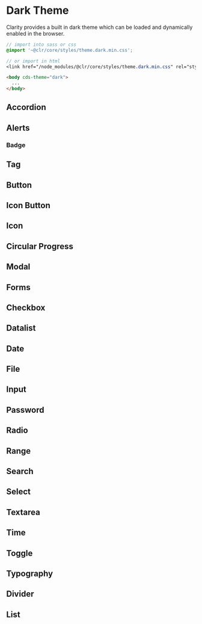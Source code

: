 
<Meta title="Themes/Dark Theme" />

# Dark Theme

Clarity provides a built in dark theme which can be loaded and dynamically enabled
in the browser.

```scss
// import into sass or css
@import '~@clr/core/styles/theme.dark.min.css';

// or import in html
<link href="/node_modules/@clr/core/styles/theme.dark.min.css" rel="stylesheet">
```

```html
<body cds-theme="dark">
  ...
</body>
```

## Accordion

<Preview>
  <Story id="stories-accordion--dark-theme" />
</Preview>

## Alerts

<Preview>
  <Story id="stories-alert-group--dark-theme" />
</Preview>

### Badge

<Preview>
  <Story id="stories-badge--dark-theme" />
</Preview>

## Tag

<Preview>
  <Story id="stories-tag--dark-theme" />
</Preview>

## Button

<Preview>
  <Story id="stories-button--dark-theme" />
</Preview>

## Icon Button

<Preview>
  <Story id="stories-icon-button--dark-theme" />
</Preview>

## Icon

<Preview>
  <Story id="stories-icon--dark-theme" />
</Preview>

## Circular Progress

<Preview>
  <Story id="stories-circular-progress--dark-theme" />
</Preview>

## Modal

<Preview>
  <Story id="stories-modal--dark-theme" />
</Preview>

## Forms

<Preview>
  <Story id="stories-forms--dark-theme" />
</Preview>

## Checkbox

<Preview>
  <Story id="stories-checkbox--dark-theme" />
</Preview>

## Datalist

<Preview>
  <Story id="stories-datalist--dark-theme" />
</Preview>

## Date

<Preview>
  <Story id="stories-date--dark-theme" />
</Preview>

## File

<Preview>
  <Story id="stories-file--dark-theme" />
</Preview>

## Input

<Preview>
  <Story id="stories-input--dark-theme" />
</Preview>

## Password

<Preview>
  <Story id="stories-password--dark-theme" />
</Preview>

## Radio

<Preview>
  <Story id="stories-radio--dark-theme" />
</Preview>

## Range

<Preview>
  <Story id="stories-range--dark-theme" />
</Preview>

## Search

<Preview>
  <Story id="stories-search--dark-theme" />
</Preview>

## Select

<Preview>
  <Story id="stories-select--dark-theme" />
</Preview>

## Textarea

<Preview>
  <Story id="stories-textarea--dark-theme" />
</Preview>

## Time

<Preview>
  <Story id="stories-time--dark-theme" />
</Preview>

## Toggle

<Preview>
  <Story id="stories-toggle--dark-theme" />
</Preview>

## Typography

<Preview>
  <Story id="stories-typography--dark-theme" />
</Preview>

## Divider

<Preview>
  <Story id="stories-divider--dark-theme" />
</Preview>

## List

<Preview>
  <Story id="stories-list--dark-theme" />
</Preview>
